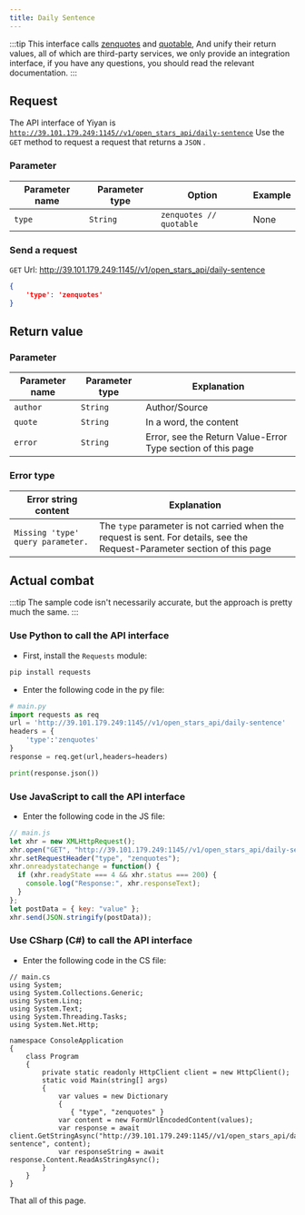 ```yaml
---
title: Daily Sentence
---
```


:::tip
This interface calls [zenquotes](https://zenquotes.io/api/random) and [quotable](https://api.quotable.io/random), 
And unify their return values, all of which are third-party services, we only provide an integration interface, if you have any questions, you should read the relevant documentation.
:::

## Request
The API interface of Yiyan is <code>http://39.101.179.249:1145//v1/open_stars_api/daily-sentence</code>
Use the <code>GET</code> method to request a request that returns a <code>JSON</code> .

### Parameter
| Parameter name | Parameter type | Option | Example |
| -------- | -------- | -------- | -------- |
| <code>type</code> | <code>String</code> | <code>zenquotes // quotable</code> | None |

### Send a request

<code>GET</code> Url: http://39.101.179.249:1145//v1/open_stars_api/daily-sentence

``` JSON
{
    'type': 'zenquotes'
}
```

## Return value
### Parameter
| Parameter name | Parameter type | Explanation |
| -------- | -------- | -------- |
| <code>author</code> | <code>String</code> | Author/Source |
| <code>quote</code> | <code>String</code> | In a word, the content |
| <code>error</code> | <code>String</code> | Error, see the Return Value-Error Type section of this page |

### Error type
| Error string content | Explanation |
| -------- | -------- |
| <code>Missing 'type' query parameter.</code> | The <code>type</code> parameter is not carried when the request is sent. For details, see the Request-Parameter section of this page |

## Actual combat
:::tip
The sample code isn't necessarily accurate, but the approach is pretty much the same.
:::
### Use Python to call the API interface
- First, install the <code>Requests</code> module:
```BASH
pip install requests
```

- Enter the following code in the py file:
```Python
# main.py
import requests as req
url = 'http://39.101.179.249:1145//v1/open_stars_api/daily-sentence'
headers = {
    'type':'zenquotes'
}
response = req.get(url,headers=headers)

print(response.json())
```

### Use JavaScript to call the API interface
- Enter the following code in the JS file:
```JavaScript
// main.js
let xhr = new XMLHttpRequest();
xhr.open("GET", "http://39.101.179.249:1145//v1/open_stars_api/daily-sentence", true);
xhr.setRequestHeader("type", "zenquotes");
xhr.onreadystatechange = function() {
  if (xhr.readyState === 4 && xhr.status === 200) {
    console.log("Response:", xhr.responseText);
  }
};
let postData = { key: "value" };
xhr.send(JSON.stringify(postData));
```

### Use CSharp (C#) to call the API interface
- Enter the following code in the CS file:
```CSharp
// main.cs
using System;
using System.Collections.Generic;
using System.Linq;
using System.Text;
using System.Threading.Tasks;
using System.Net.Http;
 
namespace ConsoleApplication
{
    class Program
    {
        private static readonly HttpClient client = new HttpClient();
        static void Main(string[] args)
        {
            var values = new Dictionary
            {
               { "type", "zenquotes" }
            var content = new FormUrlEncodedContent(values);
            var response = await client.GetStringAsync("http://39.101.179.249:1145//v1/open_stars_api/daily-sentence", content);
            var responseString = await response.Content.ReadAsStringAsync();
        }
    }
}
```

That all of this page.